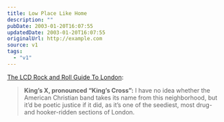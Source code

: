 ```yaml
---
title: Low Place Like Home
description: ""
pubDate: 2003-01-20T16:07:55
updatedDate: 2003-01-20T16:07:55
originalUrl: http://example.com
source: v1
tags:
  - "v1"
---
```


[The LCD Rock and Roll Guide To London][1]:

> **King&#8217;s X, pronounced &#8220;King&#8217;s Cross&#8221;:** I have no idea whether the American Christian band takes its name from this neighborhood, but it&#8217;d be poetic justice if it did, as it&#8217;s one of the seediest, most drug- and hooker-ridden sections of London.

[1]: http://www.wfmu.org/LCD/26/london.html "WFMU: The LCD Rock and Roll Guide To London"
